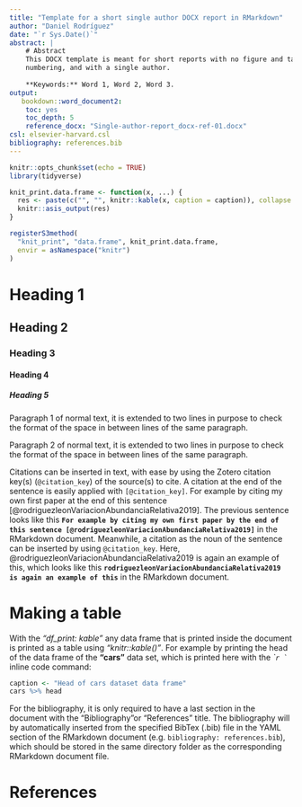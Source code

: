 ```yaml
---
title: "Template for a short single author DOCX report in RMarkdown"
author: "Daniel Rodríguez"
date: "`r Sys.Date()`"
abstract: | 
    # Abstract
    This DOCX template is meant for short reports with no figure and table
    numbering, and with a single author.
    
    **Keywords:** Word 1, Word 2, Word 3.
output:
   bookdown::word_document2:
    toc: yes
    toc_depth: 5
    reference_docx: "Single-author-report_docx-ref-01.docx"
csl: elsevier-harvard.csl
bibliography: references.bib
---
```


```r
knitr::opts_chunk$set(echo = TRUE)
library(tidyverse)
```

```r
knit_print.data.frame <- function(x, ...) {
  res <- paste(c("", "", knitr::kable(x, caption = caption)), collapse = "\n")
  knitr::asis_output(res)
}

registerS3method(
  "knit_print", "data.frame", knit_print.data.frame,
  envir = asNamespace("knitr")
)
```

# Heading 1
## Heading 2
### Heading 3
#### Heading 4
##### Heading 5
Paragraph 1 of normal text, it is extended to two lines in purpose to check the format of the space in between lines of the same paragraph.

Paragraph 2 of normal text, it is extended to two lines in purpose to check the
format of the space in between lines of the same paragraph.

Citations can be inserted in text, with ease by using the Zotero citation key(s)
(`@citation_key`) of the source(s) to cite. A citation at the end of the
sentence is easily applied with `[@citation_key]`. For example by citing my own
first paper at the end of this sentence
[@rodriguezleonVariacionAbundanciaRelativa2019]. The previous sentence looks
like this **`For example by citing my own first paper by the end of this
sentence [@rodriguezleonVariacionAbundanciaRelativa2019]`** in the RMarkdown
document. Meanwhile, a citation as the noun of the sentence can be inserted by
using `@citation_key`. Here, @rodriguezleonVariacionAbundanciaRelativa2019 is
again an example of this, which looks like this
**`rodriguezleonVariacionAbundanciaRelativa2019 is again an example of this`**
in the RMarkdown document.

# Making a table

With the *"df_print: kable"* any data frame that is printed inside the document
is printed as a table using *"knitr::kable()"*. For example by printing the head
of the data frame of the **"cars"** data set, which is printed here with the *```r ` ``* inline code command:

```r
caption <- "Head of cars dataset data frame"
cars %>% head
```

For the bibliography, it is only required to have a last section in the document
with the "Bibliography"or "References" title. The bibliography will by
automatically inserted from the specified BibTex (.bib) file in the YAML section
of the RMarkdown document (e.g. `` bibliography: references.bib ``), which
should be stored in the same directory folder as the corresponding RMarkdown
document file.

# References
